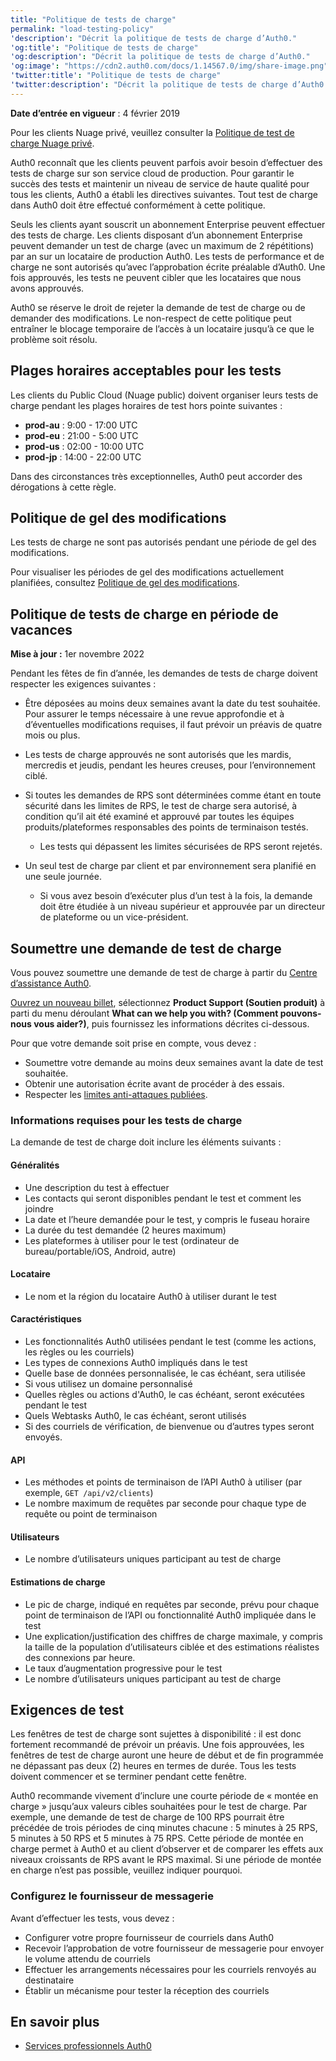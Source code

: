 ---
title: "Politique de tests de charge"
permalink: "load-testing-policy"
'description': "Décrit la politique de tests de charge d’Auth0."
'og:title': "Politique de tests de charge"
'og:description': "Décrit la politique de tests de charge d’Auth0."
'og:image': "https://cdn2.auth0.com/docs/1.14567.0/img/share-image.png"
'twitter:title': "Politique de tests de charge"
'twitter:description': "Décrit la politique de tests de charge d’Auth0."
---

**Date d’entrée en vigueur** : 4 février 2019

<Callout icon="file-lines" color="#0EA5E9" iconType="regular">

Pour les clients Nuage privé, veuillez consulter la [Politique de test de charge Nuage privé](/docs/fr-ca/deploy/private-cloud/private-cloud-operations#load-testing).

</Callout>

Auth0 reconnaît que les clients peuvent parfois avoir besoin d’effectuer des tests de charge sur son service cloud de production. Pour garantir le succès des tests et maintenir un niveau de service de haute qualité pour tous les clients, Auth0 a établi les directives suivantes. Tout test de charge dans Auth0 doit être effectué conformément à cette politique.

Seuls les clients ayant souscrit un abonnement Enterprise peuvent effectuer des tests de charge. Les clients disposant d’un abonnement Enterprise peuvent demander un test de charge (avec un maximum de 2 répétitions) par an sur un locataire de production Auth0. Les tests de performance et de charge ne sont autorisés qu’avec l’approbation écrite préalable d’Auth0. Une fois approuvés, les tests ne peuvent cibler que les locataires que nous avons approuvés.

<Callout icon="file-lines" color="#0EA5E9" iconType="regular">

Auth0 se réserve le droit de rejeter la demande de test de charge ou de demander des modifications. Le non-respect de cette politique peut entraîner le blocage temporaire de l’accès à un locataire jusqu’à ce que le problème soit résolu.

</Callout>

## Plages horaires acceptables pour les tests

Les clients du Public Cloud (Nuage public) doivent organiser leurs tests de charge pendant les plages horaires de test hors pointe suivantes :

* **prod-au** : 9:00 - 17:00 UTC
* **prod-eu** : 21:00 - 5:00 UTC
* **prod-us** : 02:00 - 10:00 UTC
* **prod-jp** : 14:00 - 22:00 UTC

Dans des circonstances très exceptionnelles, Auth0 peut accorder des dérogations à cette règle.

## Politique de gel des modifications

<Warning>

Les tests de charge ne sont pas autorisés pendant une période de gel des modifications.

</Warning>

Pour visualiser les périodes de gel des modifications actuellement planifiées, consultez [Politique de gel des modifications](/docs/fr-ca/troubleshoot/customer-support/operational-policies/change-freeze-policy).

## Politique de tests de charge en période de vacances

**Mise à jour :** 1er novembre 2022

Pendant les fêtes de fin d’année, les demandes de tests de charge doivent respecter les exigences suivantes :

* Être déposées au moins deux semaines avant la date du test souhaitée. Pour assurer le temps nécessaire à une revue approfondie et à d’éventuelles modifications requises, il faut prévoir un préavis de quatre mois ou plus.
* Les tests de charge approuvés ne sont autorisés que les mardis, mercredis et jeudis, pendant les heures creuses, pour l’environnement ciblé.
* Si toutes les demandes de RPS sont déterminées comme étant en toute sécurité dans les limites de RPS, le test de charge sera autorisé, à condition qu’il ait été examiné et approuvé par toutes les équipes produits/plateformes responsables des points de terminaison testés.

  + Les tests qui dépassent les limites sécurisées de RPS seront rejetés.
* Un seul test de charge par client et par environnement sera planifié en une seule journée.

  + Si vous avez besoin d’exécuter plus d’un test à la fois, la demande doit être étudiée à un niveau supérieur et approuvée par un directeur de plateforme ou un vice-président.

## Soumettre une demande de test de charge

Vous pouvez soumettre une demande de test de charge à partir du [Centre d’assistance Auth0](https://support.auth0.com).

[Ouvrez un nouveau billet](/docs/fr-ca/troubleshoot/customer-support/open-and-manage-support-tickets), sélectionnez **Product Support (Soutien produit)** à parti du menu déroulant **What can we help you with? (Comment pouvons-nous vous aider?)**, puis fournissez les informations décrites ci-dessous.

<Warning>

Pour que votre demande soit prise en compte, vous devez :

* Soumettre votre demande au moins deux semaines avant la date de test souhaitée.
* Obtenir une autorisation écrite avant de procéder à des essais.
* Respecter les [limites anti-attaques publiées](/docs/fr-ca/troubleshoot/customer-support/operational-policies/rate-limit-policy).

</Warning>

### Informations requises pour les tests de charge

La demande de test de charge doit inclure les éléments suivants :

#### Généralités

* Une description du test à effectuer
* Les contacts qui seront disponibles pendant le test et comment les joindre
* La date et l’heure demandée pour le test, y compris le fuseau horaire
* La durée du test demandée (2 heures maximum)
* Les plateformes à utiliser pour le test (ordinateur de bureau/portable/iOS, Android, autre)

#### Locataire

* Le nom et la région du locataire Auth0 à utiliser durant le test

#### Caractéristiques

* Les fonctionnalités Auth0 utilisées pendant le test (comme les actions, les règles ou les courriels)
* Les types de connexions Auth0 impliqués dans le test
* Quelle base de données personnalisée, le cas échéant, sera utilisée
* Si vous utilisez un domaine personnalisé
* Quelles règles ou actions d'Auth0, le cas échéant, seront exécutées pendant le test
* Quels Webtasks Auth0, le cas échéant, seront utilisés
* Si des courriels de vérification, de bienvenue ou d’autres types seront envoyés.

#### API

* Les méthodes et points de terminaison de l’API Auth0 à utiliser (par exemple, `GET /api/v2/clients`)
* Le nombre maximum de requêtes par seconde pour chaque type de requête ou point de terminaison

#### Utilisateurs

* Le nombre d’utilisateurs uniques participant au test de charge

#### Estimations de charge

* Le pic de charge, indiqué en requêtes par seconde, prévu pour chaque point de terminaison de l’API ou fonctionnalité Auth0 impliquée dans le test
* Une explication/justification des chiffres de charge maximale, y compris la taille de la population d’utilisateurs ciblée et des estimations réalistes des connexions par heure.
* Le taux d’augmentation progressive pour le test
* Le nombre d’utilisateurs uniques participant au test de charge

## Exigences de test

Les fenêtres de test de charge sont sujettes à disponibilité : il est donc fortement recommandé de prévoir un préavis. Une fois approuvées, les fenêtres de test de charge auront une heure de début et de fin programmée ne dépassant pas deux (2) heures en termes de durée. Tous les tests doivent commencer et se terminer pendant cette fenêtre.

Auth0 recommande vivement d’inclure une courte période de « montée en charge » jusqu’aux valeurs cibles souhaitées pour le test de charge. Par exemple, une demande de test de charge de 100 RPS pourrait être précédée de trois périodes de cinq minutes chacune : 5 minutes à 25 RPS, 5 minutes à 50 RPS et 5 minutes à 75 RPS. Cette période de montée en charge permet à Auth0 et au client d’observer et de comparer les effets aux niveaux croissants de RPS avant le RPS maximal. Si une période de montée en charge n’est pas possible, veuillez indiquer pourquoi.

### Configurez le fournisseur de messagerie

Avant d’effectuer les tests, vous devez :

* Configurer votre propre fournisseur de courriels dans Auth0
* Recevoir l’approbation de votre fournisseur de messagerie pour envoyer le volume attendu de courriels
* Effectuer les arrangements nécessaires pour les courriels renvoyés au destinataire
* Établir un mécanisme pour tester la réception des courriels

## En savoir plus

* [Services professionnels Auth0](/docs/fr-ca/get-started/professional-services)